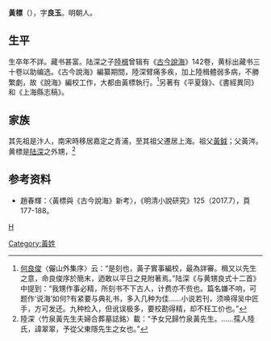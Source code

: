 '''黃標'''（{{bd|？||？}}），字'''良玉'''。明朝人。

== 生平 ==
生卒年不詳。藏书甚富。陆深之子[[陸楫|陸楫]]曾辑有《[[古今說海|古今說海]]》142卷，黄标出藏书三十卷以助编选。《古今說海》編纂期間，陸深臂痛多疾，加上陸楫體弱多病，不勝繁劇，故《說海》編校工作，大都由黃標執行。<ref>[[何良俊|何良俊]]〈儼山外集序〉云：“是刻也，黃子實事編校，最為詳審。楫又以先生之意，命良俊序於簡末，迺敢以平日之見附著焉。”陆深《与黄甥良式十二首》中提到：“我甥作事必精，所刻书不下古人，计费亦不赀也。篇名嫌不响，可题作‘说海’如何?有紧要与典礼书，多入几种为佳……小说若刊，须唤得吴中匠手，方可发还。九种检入，但讹误极多，要校勘得精，却不枉工价也。”</ref>另著有《平夏錄》、《書經異同》和《上海縣志稿》。

== 家族 ==
其先祖是汴人，南宋時移居嘉定之青浦，至其祖父遷居上海。祖父[[黃鉞|黃鉞]]；父黃涔。黄標是[[陆深|陆深]]之外甥，<ref>陸深〈竹泉黃先生夫婦合葬墓誌銘〉載：“予女兄歸竹泉黃先生。……孺人陸氏，諱翠翠，予從父東隱先生之女也。”</ref>

== 参考资料 ==
{{reflist}}
*趙春輝：〈黃標與《古今說海》新考〉，《明清小說研究》125（2017.7），頁 177-188。

{{Authority control}}

{{DEFAULTSORT:}}
[[category:明朝藏書家|H]]
[[Category:黃姓|Category:黃姓]]